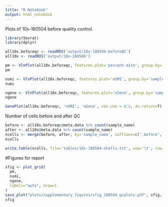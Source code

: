```yaml
---
title: "R Notebook"
output: html_notebook
---
```


Plots of 10x-180504 before quality control.

```r
library(Seurat)
library(dplyr)
```


```r
all10x.beforeqc <- readRDS('output/10x-180504-beforeQC')
all10x <- readRDS('output/10x-180504')
```

```r
pm <- VlnPlot(all10x.beforeqc, features.plot='percent.mito', group.by='sample_name', point.size.use = -1, do.return=T, x.lab.rot=T, size.x.use=8) + geom_hline(yintercept=0.08, linetype="dashed", color = "red")
pm
```

```r
numi <- VlnPlot(all10x.beforeqc, features.plot='nUMI', group.by='sample_name', point.size.use = -1, do.return=T, x.lab.rot=T, size.x.use=8) + geom_hline(yintercept=110000, linetype="dashed", color = "red")
numi
```

```r
ngene <- VlnPlot(all10x.beforeqc, features.plot='nGene', group.by='sample_name', point.size.use = -1, do.return=T, x.lab.rot=T, size.x.use=8) + geom_hline(yintercept=200, linetype="dashed", color = "red") + geom_hline(yintercept=9000, linetype="dashed", color = "red")
ngene
```

```r
GenePlot(all10x.beforeqc, 'nUMI', 'nGene', cex.use = 0.2, do.return=T)
```

Number of cells before and after QC

```r
before <- all10x.beforeqc@meta.data %>% count(sample_name)
after <- all10x@meta.data %>% count(sample_name)
ncells <- merge(before, after, by='sample_name', suffixes=c('.before', '.after'))
ncells
```

```r
write.table(ncells, file='tables/10x-180504-nCells.txt', sep='\t', row.names = F, quote=F)
```


#Figures for report

```r
sfig <- plot_grid(
  pm,
  numi,
  ngene,
  labels="auto", nrow=1
)
save_plot("plots/supplementary_figures/sfig_180504_qcplots.pdf", sfig, base_width=12, base_height=3)
sfig
```

